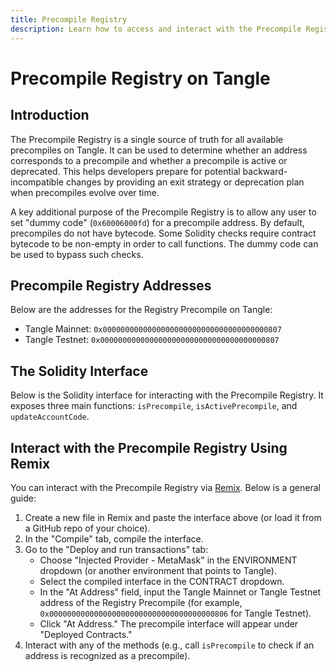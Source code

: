 ```yaml
---
title: Precompile Registry
description: Learn how to access and interact with the Precompile Registry on Tangle, which can be used to determine whether a given address is a precompile and if it’s active.
---
```



# Precompile Registry on Tangle

## Introduction

The Precompile Registry is a single source of truth for all available precompiles on Tangle. It can be used to determine whether an address corresponds to a precompile and whether a precompile is active or deprecated. This helps developers prepare for potential backward-incompatible changes by providing an exit strategy or deprecation plan when precompiles evolve over time.

A key additional purpose of the Precompile Registry is to allow any user to set "dummy code" (`0x60006000fd`) for a precompile address. By default, precompiles do not have bytecode. Some Solidity checks require contract bytecode to be non-empty in order to call functions. The dummy code can be used to bypass such checks.

## Precompile Registry Addresses

Below are the addresses for the Registry Precompile on Tangle:

- Tangle Mainnet: `0x0000000000000000000000000000000000000807`
- Tangle Testnet: `0x0000000000000000000000000000000000000807`

## The Solidity Interface

Below is the Solidity interface for interacting with the Precompile Registry. It exposes three main functions: `isPrecompile`, `isActivePrecompile`, and `updateAccountCode`.

<GithubFileReaderDisplay
  url="https://github.com/tangle-network/tangle/blob/main/precompiles/precompile-registry/PrecompileRegistry.sol"
  title="Solidity Interface for Tangle Precompile Registry"
/>

## Interact with the Precompile Registry Using Remix

You can interact with the Precompile Registry via [Remix](https://remix.ethereum.org/). Below is a general guide:

1. Create a new file in Remix and paste the interface above (or load it from a GitHub repo of your choice).
2. In the "Compile" tab, compile the interface.
3. Go to the "Deploy and run transactions" tab:
   - Choose "Injected Provider - MetaMask" in the ENVIRONMENT dropdown (or another environment that points to Tangle).
   - Select the compiled interface in the CONTRACT dropdown.
   - In the "At Address" field, input the Tangle Mainnet or Tangle Testnet address of the Registry Precompile (for example, `0x0000000000000000000000000000000000000806` for Tangle Testnet).
   - Click "At Address." The precompile interface will appear under "Deployed Contracts."
4. Interact with any of the methods (e.g., call `isPrecompile` to check if an address is recognized as a precompile).
